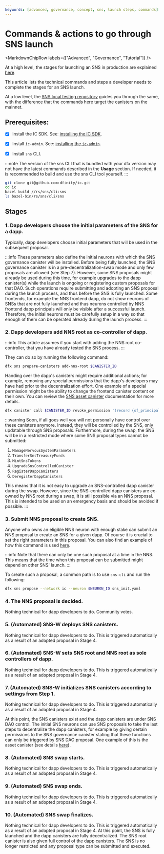 ```yaml
---
keywords: [advanced, governance, concept, sns, launch steps, commands]
---
```



# Commands & actions to go through SNS launch

<MarkdownChipRow labels={["Advanced", "Governance", "Tutorial"]} />



At a high level, the stages for launching an SNS in production are explained [here](../launching/launch-summary-1proposal.mdx).

This article lists the technical commands and steps a developer needs to complete the stages for an SNS launch.

At a low level, the [SNS local testing repository](../testing/testing-locally.mdx) guides you
through the same, with the difference that the commands here target the canisters on the mainnet.

## Prerequisites:

- [x] Install the IC SDK. See: [installing the IC SDK](/docs/current/building-dapps/getting-started/install).

- [x] Install `ic-admin`. See: [installing the `ic-admin`](/docs/current/building-dapps/developer-tools/ic-admin).

- [x] Install `sns` CLI.

:::note
The version of the sns CLI that is bundled with your dfx version may not have the latest commands described in the **Usage** section. If needed, it is recommended to build and use the sns CLI tool yourself.
:::

```bash
git clone git@github.com:dfinity/ic.git
cd ic
bazel build //rs/sns/cli:sns
ls bazel-bin/rs/sns/cli/sns
```

## Stages


### 1. Dapp developers choose the initial parameters of the SNS for a dapp.

Typically, dapp developers choose initial parameters that will be used in the subsequent proposal.

:::info
These parameters also define the initial neurons with which the SNS governance canister will be installed. Before being fully launched, the SNS governance canister is in a pre-decentralization-swap mode and only few proposals are allowed (see Step 7). However, some SNS proposals might already be used during this time, for example upgrades to the dapp canister(s) while the launch is ongoing or registering custom proposals for that DAO. Such operations require submitting and adopting an SNS proposal during the launch process, and thus before the SNS is fully launched. Some frontends, for example the NNS frontend dapp, do not show neurons of SNSs that are not fully launched and thus neurons controlled by NNS frontend dapp principals will only be visible after a successful launch. Therefore, the initial neurons must be carefully setup in a way so that enough of them can be operated already during the launch process.
:::
### 2. Dapp developers add NNS root as co-controller of dapp.

:::info
This article assumes if you start with adding the NNS root co-controller, that you have already tested the SNS process.
:::

They can do so by running the following command:

```bash
dfx sns prepare-canisters add-nns-root $CANISTER_ID
```

Handing over the dapp's canisters might require additional actions; for example, removing any special permissions that the dapp's developers may have had prior to the decentralization effort.
One example of a special permission might be the ability to change the frontend canister content on their own. You can review the [SNS asset canister](/docs/current/building-dapps/governing-dapps/managing/sns-asset-canister) documentation for more details.

```bash
dfx canister call $CANISTER_ID revoke_permission '(record {of_principal = principal "<developer principal"; permission = variant { Commit;};})'
```

:::warning
Soon, if all goes well you will not personally have control over these canisters anymore. Instead, they will be controlled by the SNS, only updatable through SNS proposals. Furthermore, during the swap, the SNS will be in a restricted mode where some SNS proposal types cannot be submitted:

1. `ManageNervousSystemParameters`
2. `TransferSnsTreasuryFunds`
3. `MintSnsTokens`
4. `UpgradeSnsControlledCanister`
5. `RegisterDappCanisters`
6. `DeregisterDappCanisters`

This means that it is not easy to upgrade an SNS-controlled dapp canister during the swap. However, since the SNS-controlled dapp canisters are co-owned by NNS root during a swap, it is still possible via an NNS proposal. This is intended to be used on an emergency basis and should be avoided if possible.
:::

### 3. Submit NNS proposal to create SNS.

Anyone who owns an eligible NNS neuron with enough stake can submit an NNS proposal to create an SNS for a given dapp.
Of course it is crucial to set the right parameters in this proposal.
You can also find an example of how this command is used [here](https://github.com/dfinity/sns-testing/blob/main/propose_sns.sh).


:::info
Note that there can only be one such proposal at a time in the NNS. This means that the time when this proposal can be submitted might depend on other SNS' launch.
:::

To create such a proposal, a common path is to use `sns-cli` and run the following:

```bash
dfx sns propose --network ic --neuron $NEURON_ID sns_init.yaml
```


### 4. The NNS proposal is decided.

Nothing technical for dapp developers to do. Community votes.

### 5. (Automated) SNS-W deploys SNS canisters.

Nothing technical for dapp developers to do. This is triggered automatically as a result
of an adopted proposal in Stage 4.

### 6. (Automated) SNS-W sets SNS root and NNS root as sole controllers of dapp.

Nothing technical for dapp developers to do. This is triggered automatically as a result
of an adopted proposal in Stage 4.

### 7. (Automated) SNS-W initializes SNS canisters according to settings from Step 1.

Nothing technical for dapp developers to do. This is triggered automatically as a result
of an adopted proposal in Stage 4.

At this point, the SNS canisters exist and the dapp canisters are under SNS DAO control. The initial SNS neurons can use SNS proposals to take the last steps to decentralize the dapp canisters, for example by giving certain permissions to the SNS governance canister stating that these functions can only be triggered by SNS DAO proposal. One example of this is the asset canister (see details [here](../managing/sns-asset-canister.mdx)).

### 8. (Automated) SNS swap starts.

Nothing technical for dapp developers to do. This is triggered automatically as a result
of an adopted proposal in Stage 4.

### 9. (Automated) SNS swap ends.

Nothing technical for dapp developers to do. This is triggered automatically as a result
of an adopted proposal in Stage 4.

### 10. (Automated) SNS swap finalizes.

Nothing technical for dapp developers to do. This is triggered automatically as a result
of an adopted proposal in Stage 4. At this point, the SNS is fully launched and the dapp canisters are fully decentralized. The SNS root canister is also given full control of the dapp canisters. The SNS is no longer restricted and any proposal type can be submitted and executed.
